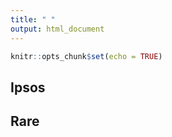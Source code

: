 ```yaml
---
title: " "
output: html_document
---
```


```r
knitr::opts_chunk$set(echo = TRUE)
```

## Ipsos


## Rare